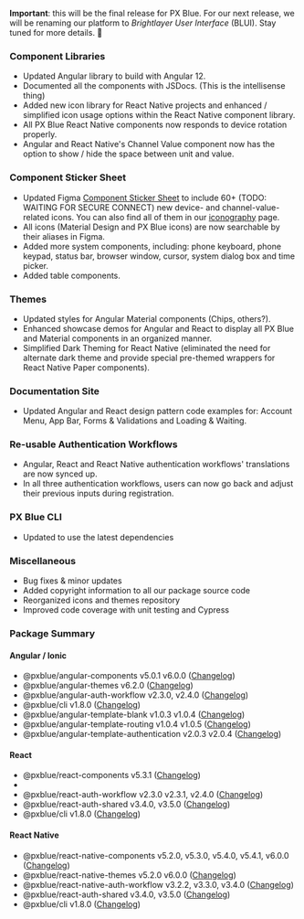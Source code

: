 **Important**: this will be the final release for PX Blue. For our next release, we will be renaming our platform to _Brightlayer User Interface_ (BLUI). Stay tuned for more details. 🤗

### Component Libraries

-   Updated Angular library to build with Angular 12.
-   Documented all the components with JSDocs. (This is the intellisense thing)
-   Added new icon library for React Native projects and enhanced / simplified icon usage options within the React Native component library.
-   All PX Blue React Native components now responds to device rotation properly.
-   Angular and React Native's Channel Value component now has the option to show / hide the space between unit and value.

### Component Sticker Sheet

-   Updated Figma [Component Sticker Sheet](https://www.figma.com/community/file/852558784352181868) to include 60+ (TODO: WAITING FOR SECURE CONNECT) new device- and channel-value-related icons. You can also find all of them in our [iconography](/style/iconography) page.
-   All icons (Material Design and PX Blue icons) are now searchable by their aliases in Figma.
-   Added more system components, including: phone keyboard, phone keypad, status bar, browser window, cursor, system dialog box and time picker.
-   Added table components.

### Themes

-   Updated styles for Angular Material components (Chips, others?).
-   Enhanced showcase demos for Angular and React to display all PX Blue and Material components in an organized manner.
-   Simplified Dark Theming for React Native (eliminated the need for alternate dark theme and provide special pre-themed wrappers for React Native Paper components).

### Documentation Site

-   Updated Angular and React design pattern code examples for: Account Menu, App Bar, Forms & Validations and Loading & Waiting.

### Re-usable Authentication Workflows

-   Angular, React and React Native authentication workflows' translations are now synced up.
-   In all three authentication workflows, users can now go back and adjust their previous inputs during registration.

### PX Blue CLI

-   Updated to use the latest dependencies

### Miscellaneous

-   Bug fixes & minor updates
-   Added copyright information to all our package source code
-   Reorganized icons and themes repository
-   Improved code coverage with unit testing and Cypress

### Package Summary

#### Angular / Ionic

-   @pxblue/angular-components v5.0.1 v6.0.0 ([Changelog](https://github.com/pxblue/angular-component-library/releases))
-   @pxblue/angular-themes v6.2.0 ([Changelog](https://github.com/pxblue/angular-themes/releases))
-   @pxblue/angular-auth-workflow v2.3.0, v2.4.0 ([Changelog](https://github.com/pxblue/angular-workflows/releases))
-   @pxblue/cli v1.8.0 ([Changelog](https://github.com/pxblue/pxblue-cli/releases))
-   @pxblue/angular-template-blank v1.0.3 v1.0.4 ([Changelog](https://github.com/pxblue/angular-cli-templates/releases))
-   @pxblue/angular-template-routing v1.0.4 v1.0.5 ([Changelog](https://github.com/pxblue/angular-cli-templates/releases))
-   @pxblue/angular-template-authentication v2.0.3 v2.0.4 ([Changelog](https://github.com/pxblue/angular-cli-templates/releases))

#### React

-   @pxblue/react-components v5.3.1 ([Changelog](https://github.com/pxblue/react-component-library/releases))
-
-   @pxblue/react-auth-workflow v2.3.0 v2.3.1, v2.4.0 ([Changelog](https://github.com/pxblue/react-workflows/releases))
-   @pxblue/react-auth-shared v3.4.0, v3.5.0 ([Changelog](https://github.com/pxblue/react-auth-shared/releases))
-   @pxblue/cli v1.8.0 ([Changelog](https://github.com/pxblue/pxblue-cli/releases))

#### React Native

-   @pxblue/react-native-components v5.2.0, v5.3.0, v5.4.0, v5.4.1, v6.0.0 ([Changelog](https://github.com/pxblue/react-native-component-library/releases))
-   @pxblue/react-native-themes v5.2.0 v6.0.0 ([Changelog](https://github.com/pxblue/react-native-themes/releases))
-   @pxblue/react-native-auth-workflow v3.2.2, v3.3.0, v3.4.0 ([Changelog](https://github.com/pxblue/react-native-workflows/releases))
-   @pxblue/react-auth-shared v3.4.0, v3.5.0 ([Changelog](https://github.com/pxblue/react-auth-shared/releases))
-   @pxblue/cli v1.8.0 ([Changelog](https://github.com/pxblue/pxblue-cli/releases))
